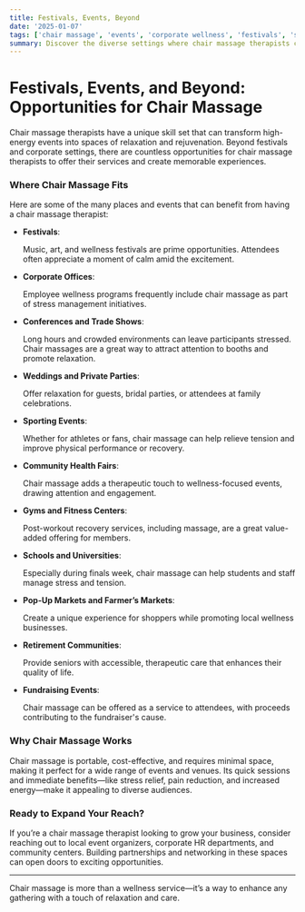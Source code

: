 ```yaml
---
title: Festivals, Events, Beyond
date: '2025-01-07'
tags: ['chair massage', 'events', 'corporate wellness', 'festivals', 'self-care']
summary: Discover the diverse settings where chair massage therapists can bring relaxation and wellness to attendees.
---
```


# Festivals, Events, and Beyond: Opportunities for Chair Massage

Chair massage therapists have a unique skill set that can transform high-energy events into spaces of relaxation and rejuvenation. Beyond festivals and corporate settings, there are countless opportunities for chair massage therapists to offer their services and create memorable experiences.

### Where Chair Massage Fits

Here are some of the many places and events that can benefit from having a chair massage therapist:

- **Festivals**:

  Music, art, and wellness festivals are prime opportunities. Attendees often appreciate a moment of calm amid the excitement.

- **Corporate Offices**:

  Employee wellness programs frequently include chair massage as part of stress management initiatives.

- **Conferences and Trade Shows**:

  Long hours and crowded environments can leave participants stressed. Chair massages are a great way to attract attention to booths and promote relaxation.

- **Weddings and Private Parties**:

  Offer relaxation for guests, bridal parties, or attendees at family celebrations.

- **Sporting Events**:

  Whether for athletes or fans, chair massage can help relieve tension and improve physical performance or recovery.

- **Community Health Fairs**:

  Chair massage adds a therapeutic touch to wellness-focused events, drawing attention and engagement.

- **Gyms and Fitness Centers**:

  Post-workout recovery services, including massage, are a great value-added offering for members.

- **Schools and Universities**:

  Especially during finals week, chair massage can help students and staff manage stress and tension.

- **Pop-Up Markets and Farmer’s Markets**:

  Create a unique experience for shoppers while promoting local wellness businesses.

- **Retirement Communities**:

  Provide seniors with accessible, therapeutic care that enhances their quality of life.

- **Fundraising Events**:

  Chair massage can be offered as a service to attendees, with proceeds contributing to the fundraiser's cause.

### Why Chair Massage Works

Chair massage is portable, cost-effective, and requires minimal space, making it perfect for a wide range of events and venues. Its quick sessions and immediate benefits—like stress relief, pain reduction, and increased energy—make it appealing to diverse audiences.

### Ready to Expand Your Reach?

If you’re a chair massage therapist looking to grow your business, consider reaching out to local event organizers, corporate HR departments, and community centers. Building partnerships and networking in these spaces can open doors to exciting opportunities.

---

Chair massage is more than a wellness service—it’s a way to enhance any gathering with a touch of relaxation and care.
